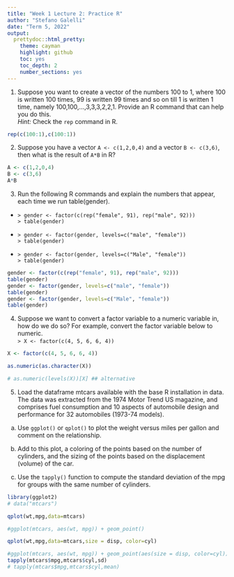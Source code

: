```yaml
---
title: "Week 1 Lecture 2: Practice R"
author: "Stefano Galelli"
date: "Term 5, 2022"
output:
  prettydoc::html_pretty:
    theme: cayman
    highlight: github
    toc: yes
    toc_depth: 2
    number_sections: yes
---
```


1. Suppose you want to create a vector of the numbers 100 to 1, where 100 is written 100 times, 99 is written 99 times and so on till 1 is written 1 time, namely 100,100,...,3,3,3,2,2,1. Provide an R command that can help you do this.  
*Hint:* Check the `rep` command in R.

```r
rep(c(100:1),c(100:1))
```

2. Suppose you have a vector `A <- c(1,2,0,4)` and a vector `B <- c(3,6)`, then what is the result of `A*B` in R?
```r
A <- c(1,2,0,4)
B <- c(3,6)
A*B
```

3. Run the following R commands and explain the numbers that appear, each time we run table(gender).  

- `> gender <- factor(c(rep("female", 91), rep("male", 92)))`       
 `> table(gender)`      

-  `> gender <- factor(gender, levels=c("male", "female"))`  
  `> table(gender)`    
  
-  `> gender <- factor(gender, levels=c("Male", "female"))`    
  `> table(gender)`     

```r
gender <- factor(c(rep("female", 91), rep("male", 92)))
table(gender)
gender <- factor(gender, levels=c("male", "female"))
table(gender)
gender <- factor(gender, levels=c("Male", "female"))
table(gender)
```

4. Suppose we want to convert a factor variable to a numeric variable in, how do we do so? 
For example, convert the factor variable below to numeric.  
`> X <- factor(c(4, 5, 6, 6, 4))`

```r
X <- factor(c(4, 5, 6, 6, 4))

as.numeric(as.character(X))

# as.numeric(levels(X))[X] ## alternative
```

5. Load the dataframe mtcars available with the base R installation in data. The data was
extracted from the 1974 Motor Trend US magazine, and comprises fuel consumption and 10
aspects of automobile design and performance for 32 automobiles (1973-74 models).

(a) Use `ggplot()` or `qplot()` to plot the weight versus miles per gallon and comment on the relationship.

(b) Add to this plot, a coloring of the points based on the number of cylinders, and the sizing
of the points based on the displacement (volume) of the car.

(c) Use the `tapply()` function to compute the standard deviation of the mpg for groups with
the same number of cylinders.

```r
library(ggplot2)
# data("mtcars")

qplot(wt,mpg,data=mtcars)

#ggplot(mtcars, aes(wt, mpg)) + geom_point()

qplot(wt,mpg,data=mtcars,size = disp, color=cyl)

#ggplot(mtcars, aes(wt, mpg)) + geom_point(aes(size = disp, color=cyl))
tapply(mtcars$mpg,mtcars$cyl,sd)
# tapply(mtcars$mpg,mtcars$cyl,mean)
```